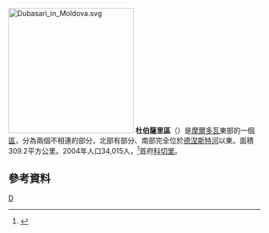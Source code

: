 [[File:Dubasari_in_Moldova.svg|250px]]
'''杜伯薩里區'''（{{lang-ro|Raionul Dubăsari}}）是[[摩爾多瓦|摩爾多瓦]]東部的一個[[摩爾多瓦行政區劃|區]]，分為兩個不相連的部分，北部有部分、南部完全位於[[德涅斯特河|德涅斯特河]]以東。面積309.2平方公里。2004年人口34,015人，<ref>{{Cite web |url=http://www.statistica.md/recensamint/Toate%20recensaminteleRne_ro.xls |title=2004年人口普查 |access-date=2009-10-26 |archive-date=2008-11-18 |archive-url=https://web.archive.org/web/20081118145747/http://www.statistica.md/recensamint/Toate%20recensaminteleRne_ro.xls |dead-url=no }}</ref>首府[[科切里|科切里]]。

== 參考資料 ==
{{reflist|2}}

{{摩爾多瓦行政區劃}}
{{Authority control}}

[[Category:摩爾多瓦行政區劃|D]]